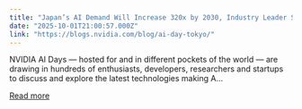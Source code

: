 ```yaml
---
title: "Japan’s AI Demand Will Increase 320x by 2030, Industry Leader Says at NVIDIA AI Day Tokyo"
date: "2025-10-01T21:00:57.000Z"
link: "https://blogs.nvidia.com/blog/ai-day-tokyo/"
---
```


NVIDIA AI Days — hosted for and in different pockets of the world — are drawing in hundreds of enthusiasts, developers, researchers and startups to discuss and explore the latest technologies making A...

[Read more](https://blogs.nvidia.com/blog/ai-day-tokyo/)
